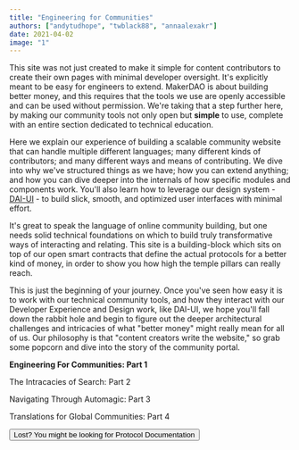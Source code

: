 ```yaml
---
title: "Engineering for Communities"
authors: ["andytudhope", "twblack88", "annaalexakr"]
date: 2021-04-02
image: "1"
---
```


This site was not just created to make it simple for content contributors to create their own pages with minimal developer oversight.
It's explicitly meant to be easy for engineers to extend. MakerDAO is about building better money, and this requires that the tools
we use are openly accessible and can be used without permission. We're taking that a step further here, by making our community tools
not only open but **simple** to use, complete with an entire section dedicated to technical education.

Here we explain our experience of building a scalable community website that can handle multiple different languages;
many different kinds of contributors; and many different ways and means of contributing. We dive into why we've structured things as we have; how you
can extend anything; and how you can dive deeper into the internals of how specific modules and components work. You'll also learn how to
leverage our design system - [DAI-UI](https://github.com/makerdao/dai-ui) - to build slick, smooth, and optimized user interfaces with minimal effort.

It's great to speak the language of online community building, but one needs solid technical foundations on which to build truly transformative
ways of interacting and relating. This site is a building-block which sits on top of our open smart contracts that
define the actual protocols for a better kind of money, in order to show you how high the temple pillars can really reach.

This is just the beginning of your journey. Once you've seen how easy it is to work with our technical community tools, and how they
interact with our Developer Experience and Design work, like DAI-UI, we hope you'll fall down the rabbit hole
and begin to figure out the deeper architectural challenges and intricacies of what "better money" might really mean for all of us. Our philosophy is that
"content creators write the website," so grab some popcorn and dive into the story of the community portal.

<List>


<Link to="/en/blog/community/Engineering-for-communities">


**Engineering For Communities: Part 1**

</Link>


<Link to="/en/blog/community/eng-search">


The Intracacies of Search: Part 2

</Link>


<Link to="/en/blog/community/eng-navigation">


Navigating Through Automagic: Part 3

</Link>


<Link to="/en/blog/community/eng-language">


Translations for Global Communities: Part 4

</Link>


</List>


<Button to="https://docs.makerdao.com" primary>
  Lost? You might be looking for Protocol Documentation
</Button>
